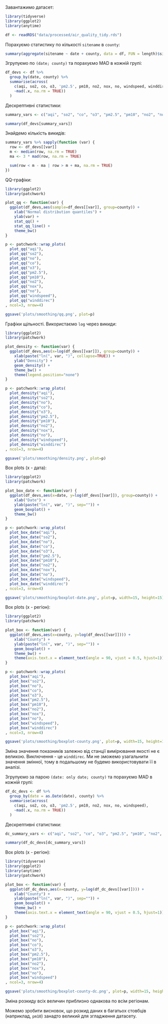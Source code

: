 Завантажимо датасет:

```r
library(tidyverse)
library(ggplot2)
library(anytime)

df <- readRDS("data/processed/air_quality_tidy.rds")
```

Порахуємо статистику по кількості `sitename` в `county`:

```r
summary(aggregate(sitename ~ date + county, data = df, FUN = length)$sitename)
```

Згрупуємо по `(date; county)` та порахуємо MAD в кожній групі:

```r
df_devs <- df %>%
  group_by(date, county) %>%
  summarise(across(
    c(aqi, so2, co, o3, 'pm2.5', pm10, no2, nox, no, windspeed, winddirec), 
    ~mad(.x, na.rm = TRUE))
  )
```

Дескрептивні статистики:

```r
summary_vars <- c("aqi", "so2", "co", "o3", "pm2.5", "pm10", "no2", "nox", "no", "windspeed", "winddirec")

summary(df_devs[summary_vars])
```

Знайдемо кількість викидів:

```r
summary_vars %>% sapply(function (var) {
  row <- df_devs[[var]]
  m <- median(row, na.rm = TRUE)
  ma <- 3 * mad(row, na.rm = TRUE)

  sum(row < m - ma | row > m + ma, na.rm = TRUE)
})
```

QQ-графіки:

```r
library(ggplot2)
library(patchwork)

plot_qq <- function(var) {
  ggplot(df_devs,aes(sample=df_devs[[var]], group=county)) +
    xlab("Normal distribution quantiles") +  
    ylab(var) +
    stat_qq() +
    stat_qq_line() +
    theme_bw()
}

p <- patchwork::wrap_plots(
  plot_qq("aqi"),
  plot_qq("so2"),
  plot_qq("no"),
  plot_qq("co"),
  plot_qq("o3"),
  plot_qq("pm2.5"),
  plot_qq("pm10"),
  plot_qq("no2"),
  plot_qq("nox"),
  plot_qq("no"),
  plot_qq("windspeed"),
  plot_qq("winddirec")
, ncol=3, nrow=4)

ggsave('plots/smoothing/qq.png', plot=p)

```

Графіки щільності. Використаємо `log` через викиди:

```r
library(ggplot2)
library(patchwork)

plot_density <- function(var) {
  ggplot(df_devs,aes(x=log(df_devs[[var]]), group=county)) +
    xlab(paste("ln(", var, ")", collapse=TRUE)) +  
    ylab("Density") +
    geom_density() +
    theme_bw() +
    theme(legend.position="none")
}

p <- patchwork::wrap_plots(
  plot_density("aqi"),
  plot_density("so2"),
  plot_density("no"),
  plot_density("co"),
  plot_density("o3"),
  plot_density("pm2.5"),
  plot_density("pm10"),
  plot_density("no2"),
  plot_density("nox"),
  plot_density("no"),
  plot_density("windspeed"),
  plot_density("winddirec")
, ncol=3, nrow=4)

ggsave('plots/smoothing/density.png', plot=p)
```

Box plots (x - дата):

```r
library(ggplot2)
library(patchwork)

plot_box_date <- function(var) {
  ggplot(df_devs,aes(x=date, y=log(df_devs[[var]]), group=county)) +
    xlab("Date") +
    ylab(paste("ln(", var, ")", sep="")) +  
    geom_boxplot() +
    theme_bw()
}

p <- patchwork::wrap_plots(
  plot_box_date("aqi"),
  plot_box_date("so2"),
  plot_box_date("no"),
  plot_box_date("co"),
  plot_box_date("o3"),
  plot_box_date("pm2.5"),
  plot_box_date("pm10"),
  plot_box_date("no2"),
  plot_box_date("nox"),
  plot_box_date("no"),
  plot_box_date("windspeed"),
  plot_box_date("winddirec")
, ncol=3, nrow=4)

ggsave('plots/smoothing/boxplot-date.png', plot=p, width=15, height=15)
```

Box plots (x - регіон):

```r
library(ggplot2)
library(patchwork)

plot_box <- function(var) {
  ggplot(df_devs,aes(x=county, y=log(df_devs[[var]]))) +
    xlab("County") +
    ylab(paste("ln(", var, ")", sep="")) +  
    geom_boxplot() +
    theme_bw() +
    theme(axis.text.x = element_text(angle = 90, vjust = 0.5, hjust=1))
}

p <- patchwork::wrap_plots(
  plot_box("aqi"),
  plot_box("so2"),
  plot_box("no"),
  plot_box("co"),
  plot_box("o3"),
  plot_box("pm2.5"),
  plot_box("pm10"),
  plot_box("no2"),
  plot_box("nox"),
  plot_box("no"),
  plot_box("windspeed"),
  plot_box("winddirec")
, ncol=3, nrow=4)

ggsave('plots/smoothing/boxplot-county.png', plot=p, width=15, height=15)
```

Зміна значення показників залежно від станції вимірювання якості не є великою. Виключення - це `winddirec`. 
Ми не зможемо узагальнити значення змінної, тому в подальшому не будемо використовувати її в аналізі. 

Згрупуємо за парою `(date: only date; county)` та порахуємо MAD в кожній групі:

```r
df_dc_devs <- df %>%
  group_by(date = as.Date(date), county) %>%
  summarise(across(
    c(aqi, so2, co, o3, 'pm2.5', pm10, no2, nox, no, windspeed), 
    ~mad(.x, na.rm = TRUE))
  )
```

Дескрептивні статистики:

```r
dc_summary_vars <- c("aqi", "so2", "co", "o3", "pm2.5", "pm10", "no2", "nox", "no", "windspeed")

summary(df_dc_devs[dc_summary_vars])
```

Box plots (x - регіон):

```r
library(tidyverse)
library(ggplot2)
library(anytime)
library(patchwork)

plot_box <- function(var) {
  ggplot(df_dc_devs,aes(x=county, y=log(df_dc_devs[[var]]))) +
    xlab("County") +
    ylab(paste("ln(", var, ")", sep="")) +  
    geom_boxplot() +
    theme_bw() +
    theme(axis.text.x = element_text(angle = 90, vjust = 0.5, hjust=1))
}

p <- patchwork::wrap_plots(
  plot_box("aqi"),
  plot_box("so2"),
  plot_box("no"),
  plot_box("co"),
  plot_box("o3"),
  plot_box("pm2.5"),
  plot_box("pm10"),
  plot_box("no2"),
  plot_box("nox"),
  plot_box("no"),
  plot_box("windspeed")
, ncol=3, nrow=4)

ggsave('plots/smoothing/boxplot-county-dc.png', plot=p, width=15, height=15)
```

Зміна розкиду всіх величин приблизно однакова по всім регіонам.

Можемо зробити висновок, що розкид даних в багатьох стовбців (наприклад, `pm10`) занадто великий
для згладження датасету.